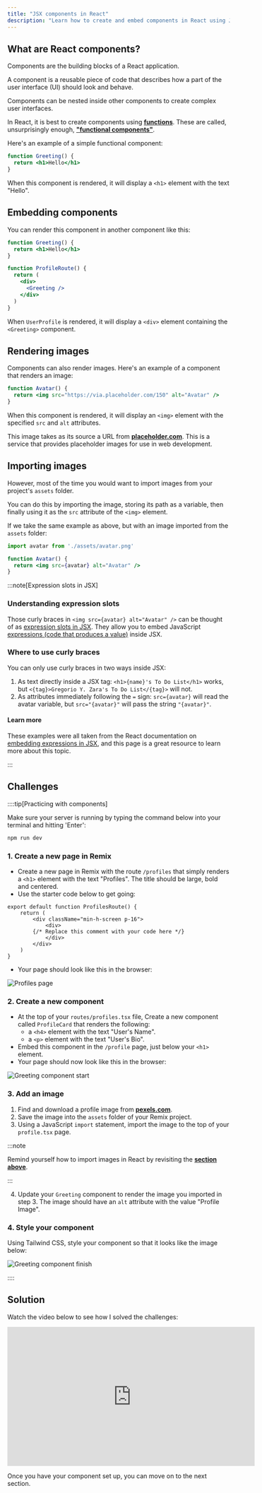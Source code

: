 ```yaml
---
title: "JSX components in React"
description: "Learn how to create and embed components in React using JSX."
---
```


## What are React components?

Components are the building blocks of a React application.

A component is a reusable piece of code that describes how a part of the user interface (UI) should look and behave.

Components can be nested inside other components to create complex user interfaces.

In React, it is best to create components using [**functions**](https://www.javascripttutorial.net/javascript-function/). These are called, unsurprisingly enough, [**"functional components"**](https://react.dev/learn/your-first-component#defining-a-component).

Here's an example of a simple functional component:

```jsx
function Greeting() {
  return <h1>Hello</h1>
}
```

When this component is rendered, it will display a `<h1>` element with the text "Hello".

## Embedding components

You can render this component in another component like this:

```jsx
function Greeting() {
  return <h1>Hello</h1>
}

function ProfileRoute() {
  return (
    <div>
      <Greeting />
    </div>
  )
}
```

When `UserProfile` is rendered, it will display a `<div>` element containing the `<Greeting>` component.

## Rendering images

Components can also render images. Here's an example of a component that renders an image:

```jsx
function Avatar() {
  return <img src="https://via.placeholder.com/150" alt="Avatar" />
}
```

When this component is rendered, it will display an `<img>` element with the specified `src` and `alt` attributes.

This image takes as its source a URL from [**placeholder.com**](https://placeholder.com/). This is a service that provides placeholder images for use in web development.

## Importing images

However, most of the time you would want to import images from your project's `assets` folder.

You can do this by importing the image, storing its path as a variable, then finally using it as the `src` attribute of the `<img>` element.

If we take the same example as above, but with an image imported from the `assets` folder:

```jsx
import avatar from './assets/avatar.png'

function Avatar() {
  return <img src={avatar} alt="Avatar" />
}
```

:::note[Expression slots in JSX]

### Understanding expression slots

Those curly braces in `<img src={avatar} alt="Avatar" />` can be thought of as [expression slots in JSX](https://react.dev/learn/javascript-in-jsx-with-curly-braces#using-curly-braces-a-window-into-the-javascript-world). They allow you to embed JavaScript [expressions (code that produces a value)](https://www.joshwcomeau.com/javascript/statements-vs-expressions/) inside JSX.

### Where to use curly braces

You can only use curly braces in two ways inside JSX:

1. As text directly inside a JSX tag: `<h1>{name}'s To Do List</h1>` works, but `<{tag}>Gregorio Y. Zara's To Do List</{tag}>` will not.
2. As attributes immediately following the `=` sign: `src={avatar}` will read the avatar variable, but `src="{avatar}"` will pass the string `"{avatar}"`.

#### Learn more

These examples were all taken from the React documentation on [embedding expressions in JSX](https://react.dev/learn/javascript-in-jsx-with-curly-braces), and this page is a great resource to learn more about this topic.

:::

## Challenges

::::tip[Practicing with components]

Make sure your server is running by typing the command below into your terminal and hitting 'Enter':

```bash
npm run dev
```

### 1. Create a new page in Remix

- Create a new page in Remix with the route `/profiles` that simply renders a `<h1>` element with the text "Profiles". The title should be large, bold and centered.
- Use the starter code below to get going:

```tsx title="routes/profiles.tsx"
export default function ProfilesRoute() {
	return (
		<div className="min-h-screen p-16">
			<div>
        {/* Replace this comment with your code here */}
			</div>
		</div>
	)
}
```
- Your page should look like this in the browser:

![Profiles page](/src/assets/png/components/profiles-page.png)

### 2. Create a new component

- At the top of your `routes/profiles.tsx` file, Create a new component called `ProfileCard` that renders the following:
  - a `<h4>` element with the text "User's Name".
  - a `<p>` element with the text "User's Bio".
- Embed this component in the `/profile` page, just below your `<h1>` element.
- Your page should now look like this in the browser:

![Greeting component start](/src/assets/png/components/greeting-component-start.png)

### 3. Add an image

1. Find and download a profile image from [**pexels.com**](https://www.pexels.com/search/face/?orientation=square).
2. Save the image into the `assets` folder of your Remix project.
3. Using a JavaScript `import` statement, import the image to the top of your `profile.tsx` page.

:::note

Remind yourself how to import images in React by revisiting the [**section above**](#importing-images).

:::

4. Update your `Greeting` component to render the image you imported in step 3. The image should have an `alt` attribute with the value "Profile Image".

### 4. Style your component

Using Tailwind CSS, style your component so that it looks like the image below:

![Greeting component finish](/src/assets/png/components/greeting-component-finish.png)

::::

## Solution

Watch the video below to see how I solved the challenges:

<iframe width="560" height="315" src="https://www.youtube.com/embed/xKibnD-JwXs?si=OZOjIFFoMIWJzn2i" title="YouTube video player" frameborder="0" allow="accelerometer; autoplay; clipboard-write; encrypted-media; gyroscope; picture-in-picture; web-share" referrerpolicy="strict-origin-when-cross-origin" allowfullscreen></iframe>

Once you have your component set up, you can move on to the next section.
